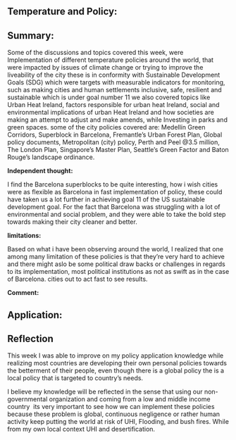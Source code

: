 ## Temperature and Policy:

## Summary:

Some of the discussions and topics covered this week, were Implementation of different temperature policies around the world, that were impacted by issues of climate change or trying to improve the liveability of the city these is in conformity with Sustainable Development Goals (SDG) which were targets with measurable indicators for monitoring, such as making cities and human settlements inclusive, safe, resilient and sustainable which is under goal number 11 we also covered topics like Urban Heat Ireland, factors responsible for urban heat Ireland, social and environmental implications of urban Heat Ireland and how societies are making an attempt to adjust and make amends, while Investing in parks and green spaces. some of the city policies covered are: Medellín Green Corridors, Superblock in Barcelona, Fremantle's Urban Forest Plan, Global policy documents, Metropolitan (city) policy, Perth and Peel \@3.5 million, The London Plan, Singapore’s Master Plan, Seattle’s Green Factor and Baton Rouge’s landscape ordinance.

**Independent thought:**

I find the Barcelona superblocks to be quite interesting, how i wish cities were as flexible as Barcelona in fast implementation of policy, these could have taken us a lot further in achieving goal 11 of the US sustainable development goal. For the fact that Barcelona was struggling with a lot of environmental and social problem, and they were able to take the bold step towards making their city cleaner and better.   

**limitations:**

Based on what i have been observing around the world, I realized that one among many limitation of these policies is that they're very hard to achieve and there might aslo be some political draw backs or challenges in regards to its implementation, most political institutions as not as swift as in the case of Barcelona. cities out to act fast to see results.

**Comment:**

## Application:

## Reflection

This week I was able to improve on my policy application knowledge while realizing most countries are developing their own personal policies towards the betterment of their people, even though there is a global policy the is a local policy that is targeted to country's needs.  

I believe my knowledge will be reflected in the sense that using our non-governmental organization and coming from a low and middle income country  its very important to see how we can implement these policies because these problem is global, continuous negligence or rather human activity keep putting the world at risk of UHI, Flooding, and bush fires. While from my own local context UHI and desertification.
